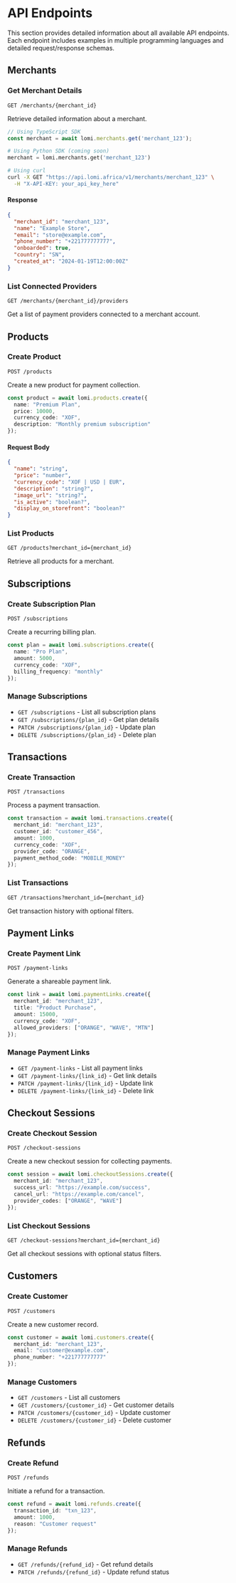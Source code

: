 # API Endpoints

This section provides detailed information about all available API endpoints. Each endpoint includes examples in multiple programming languages and detailed request/response schemas.

## Merchants

### Get Merchant Details
`GET /merchants/{merchant_id}`

Retrieve detailed information about a merchant.

```typescript
// Using TypeScript SDK
const merchant = await lomi.merchants.get('merchant_123');
```

```python
# Using Python SDK (coming soon)
merchant = lomi.merchants.get('merchant_123')
```

```bash
# Using curl
curl -X GET "https://api.lomi.africa/v1/merchants/merchant_123" \
  -H "X-API-KEY: your_api_key_here"
```

#### Response
```json
{
  "merchant_id": "merchant_123",
  "name": "Example Store",
  "email": "store@example.com",
  "phone_number": "+221777777777",
  "onboarded": true,
  "country": "SN",
  "created_at": "2024-01-19T12:00:00Z"
}
```

### List Connected Providers
`GET /merchants/{merchant_id}/providers`

Get a list of payment providers connected to a merchant account.

## Products

### Create Product
`POST /products`

Create a new product for payment collection.

```typescript
const product = await lomi.products.create({
  name: "Premium Plan",
  price: 10000,
  currency_code: "XOF",
  description: "Monthly premium subscription"
});
```

#### Request Body
```json
{
  "name": "string",
  "price": "number",
  "currency_code": "XOF | USD | EUR",
  "description": "string?",
  "image_url": "string?", 
  "is_active": "boolean?",
  "display_on_storefront": "boolean?"
}
```

### List Products
`GET /products?merchant_id={merchant_id}`

Retrieve all products for a merchant.

## Subscriptions

### Create Subscription Plan
`POST /subscriptions`

Create a recurring billing plan.

```typescript
const plan = await lomi.subscriptions.create({
  name: "Pro Plan",
  amount: 5000,
  currency_code: "XOF",
  billing_frequency: "monthly"
});
```

### Manage Subscriptions
- `GET /subscriptions` - List all subscription plans
- `GET /subscriptions/{plan_id}` - Get plan details
- `PATCH /subscriptions/{plan_id}` - Update plan
- `DELETE /subscriptions/{plan_id}` - Delete plan

## Transactions

### Create Transaction
`POST /transactions`

Process a payment transaction.

```typescript
const transaction = await lomi.transactions.create({
  merchant_id: "merchant_123",
  customer_id: "customer_456",
  amount: 1000,
  currency_code: "XOF",
  provider_code: "ORANGE",
  payment_method_code: "MOBILE_MONEY"
});
```

### List Transactions
`GET /transactions?merchant_id={merchant_id}`

Get transaction history with optional filters.

## Payment Links

### Create Payment Link
`POST /payment-links`

Generate a shareable payment link.

```typescript
const link = await lomi.paymentLinks.create({
  merchant_id: "merchant_123",
  title: "Product Purchase",
  amount: 15000,
  currency_code: "XOF",
  allowed_providers: ["ORANGE", "WAVE", "MTN"]
});
```

### Manage Payment Links
- `GET /payment-links` - List all payment links
- `GET /payment-links/{link_id}` - Get link details
- `PATCH /payment-links/{link_id}` - Update link
- `DELETE /payment-links/{link_id}` - Delete link

## Checkout Sessions

### Create Checkout Session
`POST /checkout-sessions`

Create a new checkout session for collecting payments.

```typescript
const session = await lomi.checkoutSessions.create({
  merchant_id: "merchant_123",
  success_url: "https://example.com/success",
  cancel_url: "https://example.com/cancel",
  provider_codes: ["ORANGE", "WAVE"]
});
```

### List Checkout Sessions
`GET /checkout-sessions?merchant_id={merchant_id}`

Get all checkout sessions with optional status filters.

## Customers

### Create Customer
`POST /customers`

Create a new customer record.

```typescript
const customer = await lomi.customers.create({
  merchant_id: "merchant_123",
  email: "customer@example.com",
  phone_number: "+221777777777"
});
```

### Manage Customers
- `GET /customers` - List all customers
- `GET /customers/{customer_id}` - Get customer details
- `PATCH /customers/{customer_id}` - Update customer
- `DELETE /customers/{customer_id}` - Delete customer

## Refunds

### Create Refund
`POST /refunds`

Initiate a refund for a transaction.

```typescript
const refund = await lomi.refunds.create({
  transaction_id: "txn_123",
  amount: 1000,
  reason: "Customer request"
});
```

### Manage Refunds
- `GET /refunds/{refund_id}` - Get refund details
- `PATCH /refunds/{refund_id}` - Update refund status 